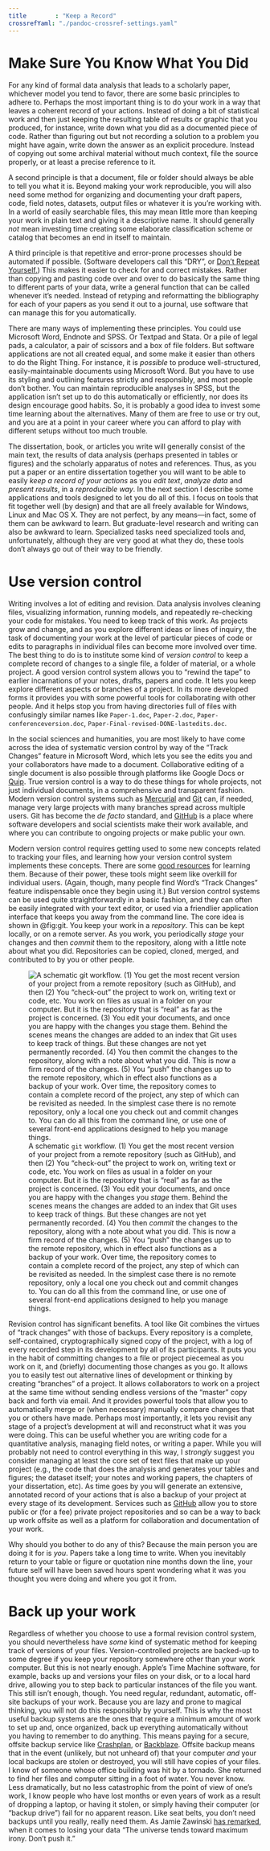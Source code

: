 ```yaml
---
title        : "Keep a Record"
crossrefYaml: "./pandoc-crossref-settings.yaml"
---
```



# Make Sure You Know What You Did

For any kind of formal data analysis that leads to a scholarly paper, whichever model you tend to favor, there are some basic principles to adhere to. Perhaps the most important thing is to do your work in a way that leaves a coherent record of your actions. Instead of doing a bit of statistical work and then just keeping the resulting table of results or graphic that you produced, for instance, write down what you did as a documented piece of code. Rather than figuring out but not recording a solution to a problem you might have again, write down the answer as an explicit procedure. Instead of copying out some archival material without much context, file the source properly, or at least a precise reference to it.

A second principle is that a document, file or folder should always be able to tell you what it is. Beyond making your work reproducible, you will also need some method for organizing and documenting your draft papers, code, field notes, datasets, output files or whatever it is you're working with. In a world of easily searchable files, this may mean little more than keeping your work in plain text and giving it a descriptive name. It should generally *not* mean investing time creating some elaborate classification scheme or catalog that becomes an end in itself to maintain.

A third principle is that repetitive and error-prone processes should be automated if possible. (Software developers call this "DRY", or [Don't Repeat Yourself.](http://en.wikipedia.org/wiki/Don't_repeat_yourself)) This makes it easier to check for and correct mistakes. Rather than copying and pasting code over and over to do basically the same thing to different parts of your data, write a general function that can be called whenever it's needed. Instead of retyping and reformatting the bibliography for each of your papers as you send it out to a journal, use software that can manage this for you automatically.

There are many ways of implementing these principles. You could use Microsoft Word, Endnote and SPSS. Or Textpad and Stata. Or a pile of legal pads, a calculator, a pair of scissors and a box of file folders. But software applications are not all created equal, and some make it easier than others to do the Right Thing. For instance, it is *possible* to produce well-structured, easily-maintainable documents using Microsoft Word. But you have to use its styling and outlining features strictly and responsibly, and most people don't bother. You can maintain reproducible analyses in SPSS, but the application isn't set up to do this automatically or efficiently, nor does its design encourage good habits. So, it is probably a good idea to invest some time learning about the alternatives. Many of them are free to use or try out, and you are at a point in your career where you can afford to play with different setups without too much trouble.

The dissertation, book, or articles you write will generally consist of the main text, the results of data analysis (perhaps presented in tables or figures) and the scholarly apparatus of notes and references. Thus, as you put a paper or an entire dissertation together you will want to be able to easily *keep a record of your actions* as you *edit text*, *analyze data* and *present results*, in a *reproducible way*. In the next section I describe some applications and tools designed to let you do all of this. I focus on tools that fit together well (by design) and that are all freely available for Windows, Linux and Mac OS X. They are not perfect, by any means---in fact, some of them can be awkward to learn. But graduate-level research and writing can also be awkward to learn. Specialized tasks need specialized tools and, unfortunately, although they are very good at what they do, these tools don't always go out of their way to be friendly.

# Use version control

Writing involves a lot of editing and revision. Data analysis involves cleaning files, visualizing information, running models, and repeatedly re-checking your code for mistakes. You need to keep track of this work. As projects grow and change, and as you explore different ideas or lines of inquiry, the task of documenting your work at the level of particular pieces of code or edits to paragraphs in individual files can become more involved over time. The best thing to do is to institute some kind of *version control* to keep a complete record of changes to a single file, a folder of material, or a whole project. A good version control system allows you to "rewind the tape" to earlier incarnations of your notes, drafts, papers and code. It lets you keep explore different aspects or branches of a project. In its more developed forms it provides you with some powerful tools for collaborating with other people. And it helps stop you from having directories full of files with confusingly similar names like `Paper-1.doc`, `Paper-2.doc`, `Paper-conferenceversion.doc`, `Paper-Final-revised-DONE-lastedits.doc`.

In the social sciences and humanities, you are most likely to have come across the idea of systematic version control by way of the "Track Changes" feature in Microsoft Word, which lets you see the edits you and your collaborators have made to a document. Collaborative editing of a single document is also possible through platforms like Google Docs or [Quip](http://quip.com). True version control is a way to do these things for whole projects, not just individual documents, in a comprehensive and transparent fashion. Modern version control systems such as [Mercurial](http://www.selenic.com/mercurial/) and [Git](http://git.or.cz/) can, if needed, manage very large projects with many branches spread across multiple users. Git has become the *de facto* standard, and [GitHub](http://github.com) is a place where software developers and social scientists make their work available, and where you can contribute to ongoing projects or make public your own.

Modern version control requires getting used to some new concepts related to tracking your files, and learning how your version control system implements these concepts. There are some [good resources](https://git-scm.com/book/en/v2) for learning them. Because of their power, these tools might seem like overkill for individual users. (Again, though, many people find Word's "Track Changes" feature indispensable once they begin using it.) But version control systems can be used quite straightforwardly in a basic fashion, and they  can often be easily integrated with your text editor, or used via a friendlier application interface that keeps you away from the command line. The core idea is shown in @fig:git. You keep your work in a *repository*. This can be kept locally, or on a remote server. As you work, you periodically *stage* your changes and then *commit* them to the repository, along with a little note about what you did. Repositories can be copied, cloned, merged, and contributed to by you or other people.

![A schematic `git` workflow. (1) You get the most recent version of your project from a remote repository (such as GitHub), and then (2) You "check-out" the project to work on, writing text or code, etc. You work on files as usual in a folder on your computer. But it is the repository that is "real" as far as the project is concerned. (3) You edit your documents, and once you are happy with the changes you *stage* them. Behind the scenes means the changes are added to an index that Git uses to keep track of things. But these changes are not yet permanently recorded. (4) You then *commit* the changes to the repository, along with a note about what you did. This is now a firm record of the changes. (5) You "push" the changes up to the remote repository, which in effect also functions as a backup of your work. Over time, the repository comes to contain a complete record of the project, any step of which can be revisited as needed. In the simplest case there is no remote repository, only a local one you check out and commit changes to. You can do all this from the command line, or use one of several front-end applications designed to help you manage things.](figures/git-basic.png){#fig:git}

Revision control has significant benefits. A tool like Git combines the virtues of "track changes" with those of backups. Every repository is a complete, self-contained, cryptographically signed copy of the project, with a log of every recorded step in its development by all of its participants. It puts you in the habit of committing changes to a file or project piecemeal as you work on it, and (briefly) documenting those changes as you go. It allows you to easily test out alternative lines of development or thinking by creating "branches" of a project. It allows collaborators to work on a project at the same time without sending endless versions of the "master" copy back and forth via email. And it provides powerful tools that allow you to automatically merge or (when necessary) manually compare changes that you or others have made. Perhaps most importantly, it lets you revisit any stage of a project's development at will and reconstruct what it was you were doing. This can be useful whether you are writing code for a quantitative analysis, managing field notes, or writing a paper. While you will probably not need to control everything in this way, I *strongly* suggest you consider managing at least the core set of text files that make up your project (e.g., the code that does the analysis and generates your tables and figures; the dataset itself; your notes and working papers, the chapters of your dissertation, etc). As time goes by you will generate an extensive, annotated record of your actions that is also a backup of your project at every stage of its development. Services such as [GitHub](http://www.github.com) allow you to store public or (for a fee) private project repositories and so can be a way to back up work offsite as well as a platform for collaboration and documentation of your work.

Why should you bother to do any of this? Because the main person you are doing it for is *you*. Papers take a long time to write. When you inevitably return to your table or figure or quotation nine months down the line, your future self will have been saved hours spent wondering what it was you thought you were doing and where you got it from.

# Back up your work

Regardless of whether you choose to use a formal revision control system, you should nevertheless have *some* kind of systematic method for keeping track of versions of your files. Version-controlled projects are backed-up to some degree if you keep your repository somewhere other than your work computer. But this is not nearly enough. Apple's Time Machine software, for example, backs up and versions your files on your disk, or to a local hard drive, allowing you to step back to particular instances of the file you want. This still isn't enough, though. You need regular, redundant, automatic, off-site backups of your work. Because you are lazy and prone to magical thinking, you will not do this responsibly by yourself. This is why the most useful backup systems are the ones that require a minimum amount of work to set up and, once organized, back up everything automatically without you having to remember to do anything. This means paying for a secure, offsite backup service like [Crashplan](http://www.crashplan.com/), or [Backblaze](http://www.backblaze.com/). Offsite backup means that in the event (unlikely, but not unheard of) that your computer *and* your local backups are stolen or destroyed, you will still have copies of your files. I know of someone whose office building was hit by a tornado. She returned to find her files and computer sitting in a foot of water. You never know. Less dramatically, but no less catastrophic from the point of view of one's work, I know people who have lost months or even years of work as a result of dropping a laptop, or having it stolen, or simply having their computer (or "backup drive") fail for no apparent reason. Like seat belts, you don't need backups until you really, really need them. As Jamie Zawinski [has remarked](http://jwz.livejournal.com/801607.html), when it comes to losing your data "The universe tends toward maximum irony. Don't push it."



[^1]: This may also be true if you are about to move from being a
    graduate student to starting as a faculty member, though perhaps the
    rationale is less compelling given the costs.

[^3]: For further argument about the advantages of text-editors over
    word processors see Allin Cottrell's polemic, \`\`[Word Processors:
    Stupid and Inefficient](http://www.ecn.wfu.edu/~cottrell/wp.html).''


[^4]: The actual business of *giving* talks based on your work is beyond
    the scope of this discussion. Suffice to say that there is plenty of
    good advice available via Google, and you should pay attention to
    it.

[^9]: TextMate also has some support for this way of working, but it is
    conceived and accomplished a little differently.

[^10]: See [Merlin Mann](http://inboxzero.com/), amongst others, for
    more on this point.

[^11]: Mike Hall's brilliant "[Org-Mode in your Pocket is a GNU-Shaped
    Devil](http://mph.puddingbowl.org/2010/02/org-mode-in-your-pocket-is-a-gnu-shaped-devil/)"
    makes this point very well.

[^commandline]: Here's how. Open a terminal window and type `xcode-select --install`. You can install `pandoc` and many other tools using the [Homebrew package manager](http://brew.sh).
